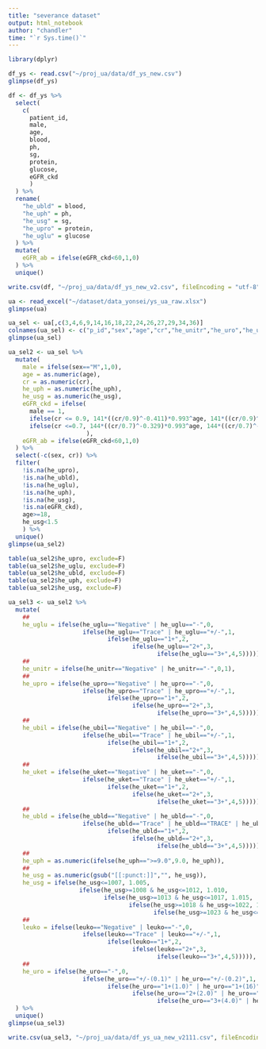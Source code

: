 ```yaml
---
title: "severance dataset"
output: html_notebook
author: "chandler"
time: "`r Sys.time()`"
---
```


```r
library(dplyr)

df_ys <- read.csv("~/proj_ua/data/df_ys_new.csv")
glimpse(df_ys)

df <- df_ys %>%
  select(
    c(
      patient_id,
      male,
      age,
      blood,
      ph,
      sg,
      protein,
      glucose,
      eGFR_ckd
      )
  ) %>%
  rename(
    "he_ubld" = blood,
    "he_uph" = ph,
    "he_usg" = sg,
    "he_upro" = protein,
    "he_uglu" = glucose
  ) %>%
  mutate(
    eGFR_ab = ifelse(eGFR_ckd<60,1,0)
  ) %>%
  unique()

write.csv(df, "~/proj_ua/data/df_ys_new_v2.csv", fileEncoding = "utf-8", row.names = F)
```

```r
ua <- read_excel("~/dataset/data_yonsei/ys_ua_raw.xlsx")
glimpse(ua)

ua_sel <- ua[,c(3,4,6,9,14,16,18,22,24,26,27,29,34,36)] 
colnames(ua_sel) <- c("p_id","sex","age","cr","he_unitr","he_uro","he_upro","he_ubil","he_uket","he_ubld","he_uph","he_usg","leuko","he_uglu")
glimpse(ua_sel)

ua_sel2 <- ua_sel %>%
  mutate(
    male = ifelse(sex=="M",1,0),
    age = as.numeric(age),
    cr = as.numeric(cr),
    he_uph = as.numeric(he_uph),
    he_usg = as.numeric(he_usg),
    eGFR_ckd = ifelse(
      male == 1, 
      ifelse(cr <= 0.9, 141*((cr/0.9)^-0.411)*0.993^age, 141*((cr/0.9)^-1.209)*0.993^age), 
      ifelse(cr <=0.7, 144*((cr/0.7)^-0.329)*0.993^age, 144*((cr/0.7)^-1.209)*0.993^age)
                      ),
    eGFR_ab = ifelse(eGFR_ckd<60,1,0)
  ) %>%
  select(-c(sex, cr)) %>%
  filter(
    !is.na(he_upro),
    !is.na(he_ubld),
    !is.na(he_uglu),
    !is.na(he_uph),
    !is.na(he_usg),
    !is.na(eGFR_ckd),
    age>=18,
    he_usg<1.5
    ) %>%
  unique()
glimpse(ua_sel2)

table(ua_sel2$he_upro, exclude=F)
table(ua_sel2$he_uglu, exclude=F)
table(ua_sel2$he_ubld, exclude=F)
table(ua_sel2$he_uph, exclude=F)
table(ua_sel2$he_usg, exclude=F)

ua_sel3 <- ua_sel2 %>%
  mutate(
    ##
    he_uglu = ifelse(he_uglu=="Negative" | he_uglu=="-",0,
                     ifelse(he_uglu=="Trace" | he_uglu=="+/-",1,
                            ifelse(he_uglu=="1+",2,
                                   ifelse(he_uglu=="2+",3,
                                          ifelse(he_uglu=="3+",4,5))))),
    ##
    he_unitr = ifelse(he_unitr=="Negative" | he_unitr=="-",0,1),
    ##
    he_upro = ifelse(he_upro=="Negative" | he_upro=="-",0,
                     ifelse(he_upro=="Trace" | he_upro=="+/-",1,
                            ifelse(he_upro=="1+",2,
                                   ifelse(he_upro=="2+",3,
                                          ifelse(he_upro=="3+",4,5))))),
    ##
    he_ubil = ifelse(he_ubil=="Negative" | he_ubil=="-",0,
                     ifelse(he_ubil=="Trace" | he_ubil=="+/-",1,
                            ifelse(he_ubil=="1+",2,
                                   ifelse(he_ubil=="2+",3,
                                          ifelse(he_ubil=="3+",4,5))))),
    ##
    he_uket = ifelse(he_uket=="Negative" | he_uket=="-",0,
                     ifelse(he_uket=="Trace" | he_uket=="+/-",1,
                            ifelse(he_uket=="1+",2,
                                   ifelse(he_uket=="2+",3,
                                          ifelse(he_uket=="3+",4,5))))),
    ##
    he_ubld = ifelse(he_ubld=="Negative" | he_ubld=="-",0,
                     ifelse(he_ubld=="Trace" | he_ubld=="TRACE" | he_ubld=="+/-",1,
                            ifelse(he_ubld=="1+",2,
                                   ifelse(he_ubld=="2+",3,
                                          ifelse(he_ubld=="3+",4,5))))),
    ##
    he_uph = as.numeric(ifelse(he_uph==">=9.0",9.0, he_uph)),
    ##
    he_usg = as.numeric(gsub("[[:punct:]]","", he_usg)),
    he_usg = ifelse(he_usg<=1007, 1.005, 
                    ifelse(he_usg>=1008 & he_usg<=1012, 1.010,
                           ifelse(he_usg>=1013 & he_usg<=1017, 1.015,
                                  ifelse(he_usg>=1018 & he_usg<=1022, 1.020,
                                         ifelse(he_usg>=1023 & he_usg<=1027, 1.025, 1.030))))),
    ##
    leuko = ifelse(leuko=="Negative" | leuko=="-",0,
                     ifelse(leuko=="Trace" | leuko=="+/-",1,
                            ifelse(leuko=="1+",2,
                                   ifelse(leuko=="2+",3,
                                          ifelse(leuko=="3+",4,5))))),
    ##
    he_uro = ifelse(he_uro=="-",0,
                     ifelse(he_uro=="+/-(0.1)" | he_uro=="+/-(0.2)",1,
                            ifelse(he_uro=="1+(1.0)" | he_uro=="1+(16)",2,
                                   ifelse(he_uro=="2+(2.0)" | he_uro=="2+(4.0)" | he_uro=="2+(66)",3,
                                          ifelse(he_uro=="3+(4.0)" | he_uro=="3+(8.0)",4,5)))))
  ) %>%
  unique()
glimpse(ua_sel3)

write.csv(ua_sel3, "~/proj_ua/data/df_ys_ua_new_v2111.csv", fileEncoding = "utf-8", row.names = F)
```

